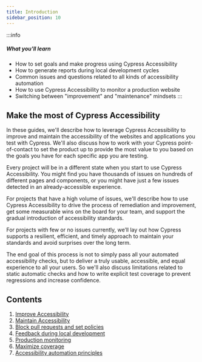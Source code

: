 ```yaml
---
title: Introduction
sidebar_position: 10
---
```


:::info

##### <Icon name="question-circle" color="#4BBFD2" /> What you'll learn

- How to set goals and make progress using Cypress Accessibility
- How to generate reports during local development cycles
- Common issues and questions related to all kinds of accessibility automation
- How to use Cypress Accessibility to monitor a production website
- Switching between "improvement" and "maintenance" mindsets
  :::

## Make the most of Cypress Accessibility

In these guides, we'll describe how to leverage Cypress Accessibility to improve and maintain the accessibility of the websites and applications you test with Cypress. We'll also discuss how to work with your Cypress point-of-contact to set the product up to provide the most value to you based on the goals you have for each specific app you are testing.

Every project will be in a different state when you start to use Cypress Accessibility. You might find you have thousands of issues on hundreds of different pages and components, or you might have just a few issues detected in an already-accessible experience.

For projects that have a high volume of issues, we'll describe how to use Cypress Accessibility to drive the process of remediation and improvement, get some measurable wins on the board for your team, and support the gradual introduction of accessibility standards.

For projects with few or no issues currently, we’ll lay out how Cypress supports a resilient, efficient, and timely approach to maintain your standards and avoid surprises over the long term.

The end goal of this process is not to simply pass all your automated accessibility checks, but to deliver a truly usable, accessible, and equal experience to all your users. So we'll also discuss limitations related to static automatic checks and how to write explicit test coverage to prevent regressions and increase confidence.

## Contents

1. [Improve Accessibility](/accessibility/guides/improve-accessibility)
1. [Maintain Accessibility](/accessibility/guides/maintain-accessibility)
1. [Block pull requests and set policies](/accessibility/guides/block-pull-requests)
1. [Feedback during local development](/accessibility/guides/local-development)
1. [Production monitoring](/accessibility/guides/production-monitoring)
1. [Maximize coverage](/accessibility/guides/maximizing-coverage)
1. [Accessibility automation principles](/accessibility/guides/accessibility-automation)
